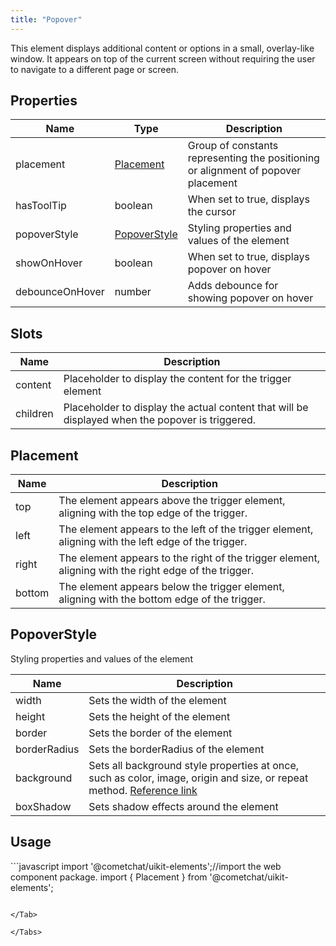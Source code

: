 ```yaml
---
title: "Popover"
---
```


This element displays additional content or options in a small, overlay-like window. It appears on top of the current screen without requiring the user to navigate to a different page or screen.

## Properties

| Name            | Type                                                     | Description                                                                       |
| --------------- | -------------------------------------------------------- | --------------------------------------------------------------------------------- |
| placement       | [Placement](/docs/web-elements/pop-over#placement)       | Group of constants representing the positioning or alignment of popover placement |
| hasToolTip      | boolean                                                  | When set to true, displays the cursor                                             |
| popoverStyle    | [PopoverStyle](/docs/web-elements/pop-over#popoverstyle) | Styling properties and values of the element                                      |
| showOnHover     | boolean                                                  | When set to true, displays popover on hover                                       |
| debounceOnHover | number                                                   | Adds debounce for showing popover on hover                                        |

## Slots

| Name     | Description                                                                                     |
| -------- | ----------------------------------------------------------------------------------------------- |
| content  | Placeholder to display the content for the trigger element                                      |
| children | Placeholder to display the actual content that will be displayed when the popover is triggered. |

## Placement

| Name   | Description                                                                                           |
| ------ | ----------------------------------------------------------------------------------------------------- |
| top    | The element appears above the trigger element, aligning with the top edge of the trigger.             |
| left   | The element appears to the left of the trigger element, aligning with the left edge of the trigger.   |
| right  | The element appears to the right of the trigger element, aligning with the right edge of the trigger. |
| bottom | The element appears below the trigger element, aligning with the bottom edge of the trigger.          |

## PopoverStyle

Styling properties and values of the element

| Name         | Description                                                                                                                                                                          |
| ------------ | ------------------------------------------------------------------------------------------------------------------------------------------------------------------------------------ |
| width        | Sets the width of the element                                                                                                                                                        |
| height       | Sets the height of the element                                                                                                                                                       |
| border       | Sets the border of the element                                                                                                                                                       |
| borderRadius | Sets the borderRadius of the element                                                                                                                                                 |
| background   | Sets all background style properties at once, such as color, image, origin and size, or repeat method. [Reference link](https://developer.mozilla.org/en-US/docs/Web/CSS/background) |
| boxShadow    | Sets shadow effects around the element                                                                                                                                               |

## Usage

<Tabs>
<Tab title="JavaScript">
```javascript
import '@cometchat/uikit-elements';//import the web component package.
import { Placement } from '@cometchat/uikit-elements';

<cometchat-popover placement="Placement.top" hasToolTip="true"></cometchat-popover>
```

</Tab>

</Tabs>
